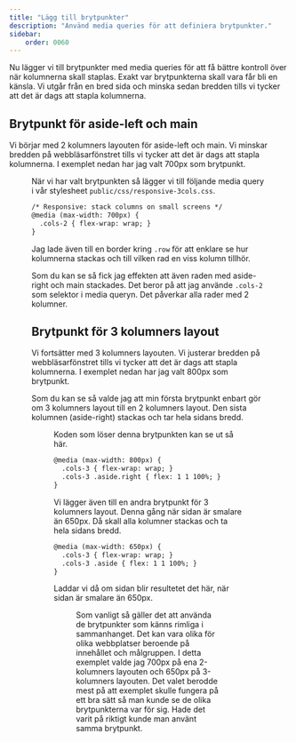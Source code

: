 ```yaml
---
title: "Lägg till brytpunkter"
description: "Använd media queries för att definiera brytpunkter."
sidebar:
    order: 0060
---
```





Nu lägger vi till brytpunkter med media queries för att få bättre kontroll över när kolumnerna skall staplas. Exakt var brytpunkterna skall vara får bli en känsla. Vi utgår från en bred sida och minska sedan bredden tills vi tycker att det är dags att stapla kolumnerna.



## Brytpunkt för aside-left och main

Vi börjar med 2 kolumners layouten för aside-left och main. Vi minskar bredden på webbläsarfönstret tills vi tycker att det är dags att stapla kolumnerna. I exemplet nedan har jag valt 700px som brytpunkt.


<Figure 
  src={resp10}
  caption="Nu har vi lagt till en brytpunkt för aside-left och main."
/>

När vi har valt brytpunkten så lägger vi till följande media query i vår stylesheet `public/css/responsive-3cols.css`.

```diff lang="css" title="Media query för aside-left och main."
/* Responsive: stack columns on small screens */
@media (max-width: 700px) {
  .cols-2 { flex-wrap: wrap; }
}
```

Jag lade även till en border kring `.row` för att enklare se hur kolumnerna stackas och till vilken rad en viss kolumn tillhör.

Som du kan se så fick jag effekten att även raden med aside-right och main stackades. Det beror på att jag använde `.cols-2` som selektor i media queryn. Det påverkar alla rader med 2 kolumner. 



## Brytpunkt för 3 kolumners layout

Vi fortsätter med 3 kolumners layouten. Vi justerar bredden på webbläsarfönstret tills vi tycker att det är dags att stapla kolumnerna. I exemplet nedan har jag valt 800px som brytpunkt.

Som du kan se så valde jag att min första brytpunkt enbart gör om 3 kolumners layout till en 2 kolumners layout. Den sista kolumnen (aside-right) stackas och tar hela sidans bredd.


<Figure 
  src={resp11}
  caption="Nu har vi lagt till en första brytpunkt för 3 kolumners layout."
/>

Koden som löser denna brytpunkten kan se ut så här.

```diff lang="css" title="Media query för 3 kolumners layout till 2 kolumner"
@media (max-width: 800px) {
  .cols-3 { flex-wrap: wrap; }
  .cols-3 .aside.right { flex: 1 1 100%; }
}   
```

Vi lägger även till en andra brytpunkt för 3 kolumners layout. Denna gång när sidan är smalare än 650px. Då skall alla kolumner stackas och ta hela sidans bredd.

```diff lang="css" title="Media query för 3 kolumners layout till 1 kolumn."
@media (max-width: 650px) {
  .cols-3 { flex-wrap: wrap; }
  .cols-3 .aside { flex: 1 1 100%; }
}
```

Laddar vi då om sidan blir resultetet det här, när sidan är smalare än 650px.


<Figure 
  src={resp12}
  caption="Nu har vi lagt till en andra brytpunkt för 3 kolumners layout."
/>

Som vanligt så gäller det att använda de brytpunkter som känns rimliga i sammanhanget. Det kan vara olika för olika webbplatser beroende på innehållet och målgruppen. I detta exemplet valde jag 700px på ena 2-kolumners layouten och 650px på 3-kolumners layouten. Det valet berodde mest på att exemplet skulle fungera på ett bra sätt så man kunde se de olika brytpunkterna var för sig. Hade det varit på riktigt kunde man använt samma brytpunkt.
